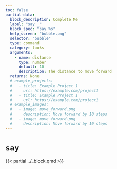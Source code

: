 ```yaml
---
toc: false
partial-data:
  block_description: Complete Me
  label: "say _"
  block_spec: "say %s"
  help_screen: "bubble.png"
  selector: "bubble"
  type: command
  category: looks
  arguments:
    - name: distance
      type: number
      default: 10
      description: The distance to move forward
  returns: None
  # example_projects:
  #   - title: Example Project 1
  #     url: https://example.com/project1
  #   - title: Example Project 1
  #     url: https://example.com/project1
  # example_images:
  #   - image: move_forward.png
  #     description: Move forward by 10 steps
  #   - image: move_forward.png
  #     description: Move forward by 10 steps
---
```


# `say` { .unnumbered }

{{< partial ../_block.qmd >}}
